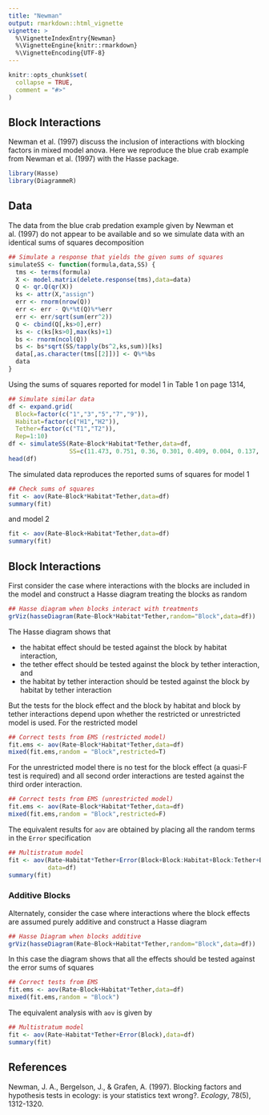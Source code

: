 ```yaml
---
title: "Newman"
output: rmarkdown::html_vignette
vignette: >
  %\VignetteIndexEntry{Newman}
  %\VignetteEngine{knitr::rmarkdown}
  %\VignetteEncoding{UTF-8}
---
```


```r
knitr::opts_chunk$set(
  collapse = TRUE,
  comment = "#>"
)
```

## Block Interactions

Newman et al. (1997) discuss the inclusion of interactions with blocking factors in mixed model 
anova.  Here we reproduce the blue crab example from Newman et al. (1997) with the Hasse package.

```r
library(Hasse)
library(DiagrammeR)
```


## Data

The data from the blue crab predation example given by Newman et al. (1997) do not appear to be 
available and so we simulate data with an identical sums of squares decomposition 
```r
## Simulate a response that yields the given sums of squares
simulateSS <- function(formula,data,SS) {
  tms <- terms(formula)
  X <- model.matrix(delete.response(tms),data=data)
  Q <- qr.Q(qr(X))
  ks <- attr(X,"assign")
  err <- rnorm(nrow(Q))
  err <- err - Q%*%t(Q)%*%err
  err <- err/sqrt(sum(err^2))
  Q <- cbind(Q[,ks>0],err)
  ks <- c(ks[ks>0],max(ks)+1)
  bs <- rnorm(ncol(Q))
  bs <- bs*sqrt(SS/tapply(bs^2,ks,sum))[ks]
  data[,as.character(tms[[2]])] <- Q%*%bs
  data
}
```

Using the sums of squares reported for model 1 in Table 1 on page 1314, 
```r
## Simulate similar data
df <- expand.grid(
  Block=factor(c("1","3","5","7","9")),
  Habitat=factor(c("H1","H2")),
  Tether=factor(c("T1","T2")),
  Rep=1:10)
df <- simulateSS(Rate~Block*Habitat*Tether,data=df,
                 SS=c(11.473, 0.751, 0.36, 0.301, 0.409, 0.004, 0.137, 8.458))
head(df)
```

The simulated data reproduces the reported sums of squares for model 1 
```r
## Check sums of squares
fit <- aov(Rate~Block*Habitat*Tether,data=df)
summary(fit)
```
and model 2
```r
fit <- aov(Rate~Block+Habitat*Tether,data=df)
summary(fit)
```




## Block Interactions

First consider the case where interactions with the blocks are included in the model and construct 
a Hasse diagram treating the blocks as random
```r
## Hasse diagram when blocks interact with treatments
grViz(hasseDiagram(Rate~Block*Habitat*Tether,random="Block",data=df))
```

The Hasse diagram shows that 

* the habitat effect should be tested against the block by habitat interaction,
* the tether effect should be tested against the block by tether interaction, and
* the habitat by tether interaction should be tested against the block by habitat by tether 
  interaction

But the tests for the block effect and the block by habitat and block by tether interactions depend 
upon whether the restricted or unrestricted model is used.  For the restricted model
```r
## Correct tests from EMS (restricted model)
fit.ems <- aov(Rate~Block*Habitat*Tether,data=df)
mixed(fit.ems,random = "Block",restricted=T)
```

For the unrestricted model there is no test for the block effect (a quasi-F test is required) and 
all second order interactions are tested against the third order interaction.
```r
## Correct tests from EMS (unrestricted model)
fit.ems <- aov(Rate~Block*Habitat*Tether,data=df)
mixed(fit.ems,random = "Block",restricted=F)
```

The equivalent results for `aov` are obtained by placing all the random terms in the `Error` 
specification
```r
## Multistratum model
fit <- aov(Rate~Habitat*Tether+Error(Block+Block:Habitat+Block:Tether+Block:Habitat:Tether),
           data=df)
summary(fit)
```



### Additive Blocks

Alternately, consider the case where interactions where the block effects are assumed purely 
additive and construct a Hasse diagram
```r
## Hasse Diagram when blocks additive
grViz(hasseDiagram(Rate~Block+Habitat*Tether,random="Block",data=df))
```

In this case the diagram shows that all the effects should be tested against the error sums of 
squares 
```r
## Correct tests from EMS
fit.ems <- aov(Rate~Block+Habitat*Tether,data=df)
mixed(fit.ems,random = "Block")
```

The equivalent analysis with `aov` is given by
```r
## Multistratum model
fit <- aov(Rate~Habitat*Tether+Error(Block),data=df)
summary(fit)
```


## References

Newman, J. A., Bergelson, J., & Grafen, A. (1997). Blocking factors and hypothesis tests in ecology: 
is your statistics text wrong?. *Ecology*, 78(5), 1312-1320.
